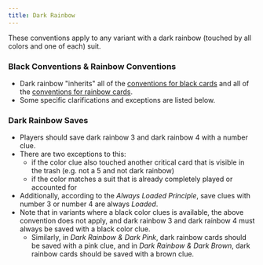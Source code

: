 ```yaml
---
title: Dark Rainbow
---
```


These conventions apply to any variant with a dark rainbow (touched by all colors and one of each) suit.

### Black Conventions & Rainbow Conventions

- Dark rainbow "inherits" all of the [conventions for black cards](black.mdx) and all of the [conventions for rainbow cards](rainbow.mdx).
- Some specific clarifications and exceptions are listed below.

### Dark Rainbow Saves

- Players should save dark rainbow 3 and dark rainbow 4 with a number clue.
- There are two exceptions to this:
  - if the color clue also touched another critical card that is visible in the trash (e.g. not a 5 and not dark rainbow)
  - if the color matches a suit that is already completely played or accounted for
- Additionally, according to the _Always Loaded Principle_, save clues with number 3 or number 4 are always _Loaded_.
- Note that in variants where a black color clues is available, the above convention does not apply, and dark rainbow 3 and dark rainbow 4 must always be saved with a black color clue.
  - Similarly, in _Dark Rainbow & Dark Pink_, dark rainbow cards should be saved with a pink clue, and in _Dark Rainbow & Dark Brown_, dark rainbow cards should be saved with a brown clue.
